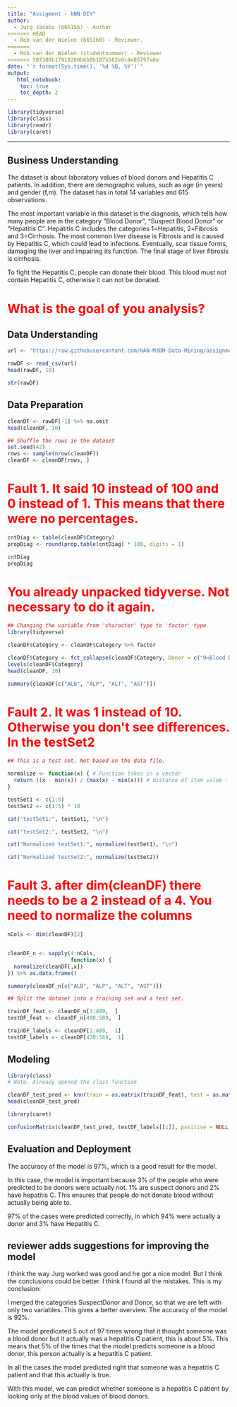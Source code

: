 ```yaml
---
title: "Assigment - kNN DIY"
author:
  - Jurg Jacobs (665156) - Author
<<<<<<< HEAD
  - Rob van der Wielen (665160) - Reviewer.
=======
  - Rob van der Wielen (studentnummer) - Reviewer
>>>>>>> 507308b17918289b6b0b107b562e8c4e85797a8e
date: "`r format(Sys.time(), '%d %B, %Y')`"
output:
   html_notebook:
    toc: true
    toc_depth: 2
---
```



```r
library(tidyverse)
library(class)
library(readr)
library(caret)
```

---

## Business Understanding
The dataset is about laboratory values of blood donors and Hepatitis C patients. In addition, there are demographic values, such as age (in years) and gender (f,m). The dataset has in total 14 variables and 615 observations. 

The most important variable in this dataset is the diagnosis, which tells how many people are in the category "Blood Donor", "Suspect Blood Donor" or "Hepatitis C". Hepatitis C includes the categories 1=Hepatitis, 2=Fibrosis and 3=Cirrhosis. The most common liver disease is Fibrosis and is caused by Hepatitis C, which could lead to infections. Eventually, scar tissue forms, damaging the liver and impairing its function. The final stage of liver fibrosis is cirrhosis. 

To fight the Hepatitis C, people can donate their blood. This blood must not contain Hepatitis C, otherwise it can not be donated. 



<body>
  <h1 style="color:#FF0000";>What is the goal of you analysis?</h1>
</body>

## Data Understanding
```r

url <- "https://raw.githubusercontent.com/HAN-M3DM-Data-Mining/assignments/master/datasets/KNN-hcvdat0.csv"

rawDF <- read_csv(url)
head(rawDF, 10)

str(rawDF)
```


## Data Preparation
```r
cleanDF <- rawDF[-1] %>% na.omit
head(cleanDF, 10)

## Shuffle the rows in the dataset
set.seed(42)
rows <- sample(nrow(cleanDF))
cleanDF <- cleanDF[rows, ]

```

 <body>
 <h1 style="color:#FF0000";> Fault 1. It said 10 instead of 100 and 0 instead of 1. This means that there were no percentages.</h1>
 </body>

```r
cntDiag <- table(cleanDF$Category)
propDiag <- round(prop.table(cntDiag) * 100, digits = 1)

cntDiag
propDiag
```

 <body>
 <h1 style="color:#FF0000";> You already unpacked tidyverse. Not necessary to do it again.</h1>
 </body>
 
```r
## Changing the variable from 'character' type to 'factor' type
library(tidyverse)

cleanDF$Category <- cleanDF$Category %>% factor

cleanDF$Category <- fct_collapse(cleanDF$Category, Donor = c("0=Blood Donor", "0s=suspect Blood Donor"), HepatitisC = c("1=Hepatitis", "2=Fibrosis", "3=Cirrhosis"))
levels(cleanDF$Category)
head(cleanDF, 10)

summary(cleanDF[c("ALB", "ALP", "ALT", "AST")])
```

 <body>
 <h1 style="color:#FF0000";> Fault 2. It was 1 instead of 10. Otherwise you don't see differences. In the testSet2</h1>
 </body>
 
 
 
```r
## This is a test set. Not based on the data file. 

normalize <- function(x) { # Function takes in a vector
  return ((x - min(x)) / (max(x) - min(x))) # distance of item value - minimum vector value divided by the range of all vector values
}

testSet1 <- c(1:5)
testSet2 <- c(1:5) * 10

cat("testSet1:", testSet1, "\n")

cat("testSet2:", testSet2, "\n")

cat("Normalized testSet1:", normalize(testSet1), "\n")

cat("Normalized testSet2:", normalize(testSet2))
```
  <body>
 <h1 style="color:#FF0000";> Fault 3. after dim(cleanDF) there needs to be a 2 instead of a 4. You need to normalize the columns</h1>
 </body>

```r
nCols <- dim(cleanDF)[2]


cleanDF_n <- sapply(4:nCols,
                    function(x) {
  normalize(cleanDF[,x])
}) %>% as.data.frame()

summary(cleanDF_n[c("ALB", "ALP", "ALT", "AST")])
```

```r
## Split the dataset into a training set and a test set.

trainDF_feat <- cleanDF_n[1:489,  ]
testDF_feat <- cleanDF_n[490:589,  ]

trainDF_labels <- cleanDF[1:489,  1]
testDF_labels <- cleanDF[470:569,  1]
```

## Modeling
```r
library(class)
# Note. Already opened the class function

cleanDF_test_pred <- knn(train = as.matrix(trainDF_feat), test = as.matrix(testDF_feat), cl = as.matrix(trainDF_labels), k = 11)
head(cleanDF_test_pred)
```

```r
library(caret)

confusionMatrix(cleanDF_test_pred, testDF_labels[[1]], positive = NULL, dnn = c("Prediction", "True"))
```


## Evaluation and Deployment
The accuracy of the model is 97%, which is a good result for the model. 

In this case, the model is important because 3% of the people who were predicted to be donors were actually not. 1% are suspect donors and 2% have hepatitis C. This ensures that people do not donate blood without actually being able to. 

97% of the cases were predicted correctly, in which 94% were actually a donor and 3% have Hepatitis C. 

## reviewer adds suggestions for improving the model
I think the way Jurg worked was good and he got a nice model. But I think the conclusions could be better. I think I found all the mistakes. This is my conclusion: 

I merged the categories SuspectDonor and Donor, so that we are left with only two variables. This gives a better overview. The accuracy of the model is 92%. 

The model predicated 5 out of 97 times wrong that it thought someone was a blood donor but it actually was a hepatitis C patient, this is about 5%. This means that 5% of the times that the model predicts someone is a blood donor, this person actually is a hepatitis C patient. 

In all the cases the model predicted right that someone was a hepatitis C patient and that this actually is true. 

With this model, we can predict whether someone is a hepatitis C patient by looking only at the blood values of blood donors.